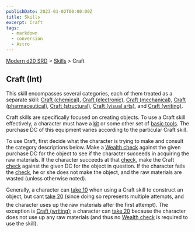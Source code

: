 ```yaml
---
publishDate: 2023-01-02T00:00:00Z
title: Skills
excerpt: Craft
tags:
  - markdown
  - conversion
  - Astro
---
```


[Modern d20 SRD](/#modernD20) > [Skills](modern-d20-srd-skills-index) > Craft

## Craft (Int)

This skill encompasses several categories, each of them treated as a separate skill: [Craft (chemical)](modern-d20-srd-skills-craft-chemical), [Craft (electronic)](modern-d20-srd-skills-craft-electronic), [Craft (mechanical)](modern-d20-srd-skills-craft-mechanical), [Craft (pharmaceutical)](modern-d20-srd-skills-craft-pharmaceutical), [Craft (structural)](modern-d20-srd-skills-craft-structural), [Craft (visual arts)](modern-d20-srd-skills-craft-visual-art), and [Craft (writing)](modern-d20-srd-skills-craft-writing).

Craft skills are specifically focused on creating objects. To use a Craft skill effectively, a character must have a [kit](modern-d20-srd-equipment-professional-equipment) or some other set of [basic tools](modern-d20-srd-equipment-professional-equipment). The purchase DC of this equipment varies according to the particular Craft skill.

To use Craft, first decide what the character is trying to make and consult the category descriptions below. Make a [Wealth check](modern-d20-srd-wealth-wealth-check) against the given purchase DC for the object to see if the character succeeds in acquiring the raw materials. If the character succeeds at that [check](modern-d20-srd-wealth-wealth-check), make the Craft [check](modern-d20-srd-skills-skill-basics-php#skill-check-index) against the given DC for the object in question. If the character fails the [check](modern-d20-srd-skills-skill-basics-php#skill-check-index), he or she does not make the object, and the raw materials are wasted (unless otherwise noted).

Generally, a character can [take 10](modern-d20-srd-skills-skill-basics-php#take10-index) when using a Craft skill to construct an object, but cant [take 20](modern-d20-srd-skills-skill-basics-php#take20-index) (since doing so represents multiple attempts, and the character uses up the raw materials after the first attempt). The exception is [Craft (writing)](modern-d20-srd-skills-craft-writing); a character can [take 20](modern-d20-srd-skills-skill-basics-php#take20-index) because the character does not use up any raw materials (and thus no [Wealth check](modern-d20-srd-wealth-wealth-check) is required to use the skill).
